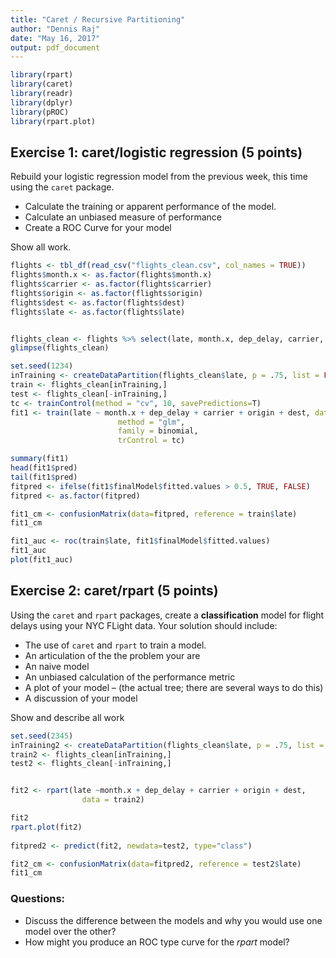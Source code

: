 ```yaml
---
title: "Caret / Recursive Partitioning"
author: "Dennis Raj"
date: "May 16, 2017"
output: pdf_document
---
```


```r
library(rpart)
library(caret)
library(readr)
library(dplyr)
library(pROC)
library(rpart.plot)
```


## Exercise 1: caret/logistic regression (5 points)

Rebuild your logistic regression model from the previous week, this time using the `caret` package. 

- Calculate the training or apparent performance of the model. 
- Calculate an unbiased measure of performance 
- Create a ROC Curve for your model

Show all work.

```r
flights <- tbl_df(read_csv("flights_clean.csv", col_names = TRUE))
flights$month.x <- as.factor(flights$month.x)
flights$carrier <- as.factor(flights$carrier)
flights$origin <- as.factor(flights$origin)
flights$dest <- as.factor(flights$dest)
flights$late <- as.factor(flights$late)


flights_clean <- flights %>% select(late, month.x, dep_delay, carrier, origin, dest, distance, humid, wind_speed, temp)
glimpse(flights_clean)

set.seed(1234)
inTraining <- createDataPartition(flights_clean$late, p = .75, list = FALSE)
train <- flights_clean[inTraining,]
test <- flights_clean[-inTraining,]
tc <- trainControl(method = "cv", 10, savePredictions=T)
fit1 <- train(late ~ month.x + dep_delay + carrier + origin + dest, data = train, 
                        method = "glm",
                        family = binomial,
                        trControl = tc)

summary(fit1)
head(fit1$pred)
tail(fit1$pred)
fitpred <- ifelse(fit1$finalModel$fitted.values > 0.5, TRUE, FALSE)
fitpred <- as.factor(fitpred)

fit1_cm <- confusionMatrix(data=fitpred, reference = train$late)
fit1_cm

fit1_auc <- roc(train$late, fit1$finalModel$fitted.values)
fit1_auc
plot(fit1_auc)

```


## Exercise 2: caret/rpart (5 points)

Using the `caret` and `rpart` packages, create a **classification** model for flight delays using your NYC FLight data. Your solution should include:

- The use of `caret` and `rpart` to train a model.
- An articulation of the the problem your are 
- An naive model
- An unbiased calculation of the performance metric
- A plot of your model -- (the actual tree; there are several ways to do this)
- A discussion of your model 



Show and describe all work

```r

set.seed(2345)
inTraining2 <- createDataPartition(flights_clean$late, p = .75, list = FALSE)
train2 <- flights_clean[inTraining,]
test2 <- flights_clean[-inTraining,]


fit2 <- rpart(late ~month.x + dep_delay + carrier + origin + dest,
                data = train2)

fit2
rpart.plot(fit2)
             
fitpred2 <- predict(fit2, newdata=test2, type="class")

fit2_cm <- confusionMatrix(data=fitpred2, reference = test2$late)
fit1_cm

```


### Questions:

- Discuss the difference between the models and why you would use one model over the other?
- How might you produce an ROC type curve for the *rpart* model? 
